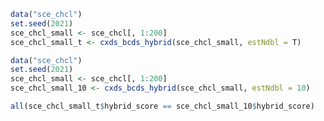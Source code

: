 ```r
data("sce_chcl")
set.seed(2021)
sce_chcl_small <- sce_chcl[, 1:200]
sce_chcl_small_t <- cxds_bcds_hybrid(sce_chcl_small, estNdbl = T)
```

```r
data("sce_chcl")
set.seed(2021)
sce_chcl_small <- sce_chcl[, 1:200]
sce_chcl_small_10 <- cxds_bcds_hybrid(sce_chcl_small, estNdbl = 10)

```
```r
all(sce_chcl_small_t$hybrid_score == sce_chcl_small_10$hybrid_score)
```

